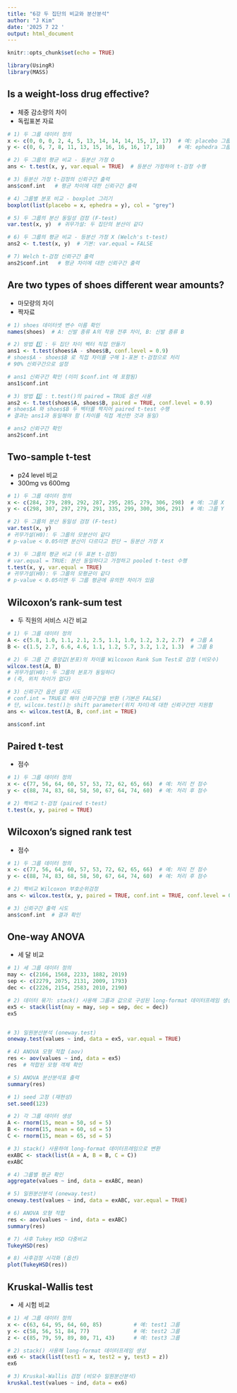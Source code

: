---
title: "6강 두 집단의 비교와 분산분석"
author: "J Kim"
date: '2025 7 22 '
output: html_document
---

```{r setup, include=FALSE}
knitr::opts_chunk$set(echo = TRUE)
```

```{r}
library(UsingR)
library(MASS)
```

## Is a weight-loss drug effective?
- 체중 감소량의 차이
- 독립표본 자료
```{r}
# 1) 두 그룹 데이터 정의
x <- c(0, 0, 0, 2, 4, 5, 13, 14, 14, 14, 15, 17, 17)  # 예: placebo 그룹
y <- c(0, 6, 7, 8, 11, 13, 15, 16, 16, 16, 17, 18)    # 예: ephedra 그룹

# 2) 두 그룹의 평균 비교 - 등분산 가정 O
ans <- t.test(x, y, var.equal = TRUE)  # 등분산 가정하여 t-검정 수행

# 3) 등분산 가정 t-검정의 신뢰구간 출력
ans$conf.int   # 평균 차이에 대한 신뢰구간 출력

# 4) 그룹별 분포 비교 - boxplot 그리기
boxplot(list(placebo = x, ephedra = y), col = "grey")

# 5) 두 그룹의 분산 동일성 검정 (F-test)
var.test(x, y)  # 귀무가설: 두 집단의 분산이 같다

# 6) 두 그룹의 평균 비교 - 등분산 가정 X (Welch's t-test)
ans2 <- t.test(x, y)  # 기본: var.equal = FALSE

# 7) Welch t-검정 신뢰구간 출력
ans2$conf.int   # 평균 차이에 대한 신뢰구간 출력
```

## Are two types of shoes different wear amounts?
- 마모량의 차이
- 짝자료
```{r}
# 1) shoes 데이터셋 변수 이름 확인
names(shoes)  # A: 신발 종류 A의 착용 전후 차이, B: 신발 종류 B

# 2) 방법 1️⃣ : 두 집단 차이 벡터 직접 만들기
ans1 <- t.test(shoes$A - shoes$B, conf.level = 0.9)
# shoes$A - shoes$B 로 직접 차이를 구해 1-표본 t-검정으로 처리
# 90% 신뢰구간으로 설정

# ans1 신뢰구간 확인 (이미 $conf.int 에 포함됨)
ans1$conf.int

# 3) 방법 2️⃣ : t.test()의 paired = TRUE 옵션 사용
ans2 <- t.test(shoes$A, shoes$B, paired = TRUE, conf.level = 0.9)
# shoes$A 와 shoes$B 두 벡터를 짝지어 paired t-test 수행
# 결과는 ans1과 동일해야 함 (차이를 직접 계산한 것과 동일)

# ans2 신뢰구간 확인
ans2$conf.int
```

## Two-sample t-test
- p24 level 비교
- 300mg vs 600mg
```{r}
# 1) 두 그룹 데이터 정의
x <- c(284, 279, 289, 292, 287, 295, 285, 279, 306, 298)  # 예: 그룹 X
y <- c(298, 307, 297, 279, 291, 335, 299, 300, 306, 291)  # 예: 그룹 Y

# 2) 두 그룹의 분산 동일성 검정 (F-test)
var.test(x, y)
# 귀무가설(H0): 두 그룹의 모분산이 같다
# p-value < 0.05이면 분산이 다르다고 판단 → 등분산 가정 X

# 3) 두 그룹의 평균 비교 (두 표본 t-검정)
# var.equal = TRUE: 분산 동일하다고 가정하고 pooled t-test 수행
t.test(x, y, var.equal = TRUE)
# 귀무가설(H0): 두 그룹의 모평균이 같다
# p-value < 0.05이면 두 그룹 평균에 유의한 차이가 있음
```

## Wilcoxon's rank-sum test
- 두 직원의 서비스 시간 비교
```{r}
# 1) 두 그룹 데이터 정의
A <- c(5.8, 1.0, 1.1, 2.1, 2.5, 1.1, 1.0, 1.2, 3.2, 2.7)  # 그룹 A
B <- c(1.5, 2.7, 6.6, 4.6, 1.1, 1.2, 5.7, 3.2, 1.2, 1.3)  # 그룹 B

# 2) 두 그룹 간 중앙값(분포)의 차이를 Wilcoxon Rank Sum Test로 검정 (비모수)
wilcox.test(A, B)
# 귀무가설(H0): 두 그룹의 분포가 동일하다
# (즉, 위치 차이가 없다)

# 3) 신뢰구간 옵션 설정 시도
# conf.int = TRUE로 해야 신뢰구간을 반환 (기본은 FALSE)
# 단, wilcox.test()는 shift parameter(위치 차이)에 대한 신뢰구간만 지원함
ans <- wilcox.test(A, B, conf.int = TRUE)

ans$conf.int 
```

## Paired t-test
- 점수
```{r}
# 1) 두 그룹 데이터 정의
x <- c(77, 56, 64, 60, 57, 53, 72, 62, 65, 66)  # 예: 처리 전 점수
y <- c(88, 74, 83, 68, 58, 50, 67, 64, 74, 60)  # 예: 처리 후 점수

# 2) 짝비교 t-검정 (paired t-test)
t.test(x, y, paired = TRUE)
```

## Wilcoxon's signed rank test
- 점수
```{r}
# 1) 두 그룹 데이터 정의
x <- c(77, 56, 64, 60, 57, 53, 72, 62, 65, 66)  # 예: 처리 전 점수
y <- c(88, 74, 83, 68, 58, 50, 67, 64, 74, 60)  # 예: 처리 후 점수

# 2) 짝비교 Wilcoxon 부호순위검정
ans <- wilcox.test(x, y, paired = TRUE, conf.int = TRUE, conf.level = 0.95)

# 3) 신뢰구간 출력 시도
ans$conf.int  # 결과 확인
```

## One-way ANOVA
- 세 달 비교
```{r}
# 1) 세 그룹 데이터 정의
may <- c(2166, 1568, 2233, 1882, 2019)
sep <- c(2279, 2075, 2131, 2009, 1793)
dec <- c(2226, 2154, 2583, 2010, 2190)

# 2) 데이터 묶기: stack() 사용해 그룹과 값으로 구성된 long-format 데이터프레임 생성
ex5 <- stack(list(may = may, sep = sep, dec = dec))
ex5


# 3) 일원분산분석 (oneway.test)
oneway.test(values ~ ind, data = ex5, var.equal = TRUE)

# 4) ANOVA 모형 적합 (aov)
res <- aov(values ~ ind, data = ex5)
res  # 적합된 모형 객체 확인

# 5) ANOVA 분산분석표 출력
summary(res)
```

```{r}
# 1) seed 고정 (재현성)
set.seed(123)

# 2) 각 그룹 데이터 생성
A <- rnorm(15, mean = 50, sd = 5)
B <- rnorm(15, mean = 60, sd = 5)
C <- rnorm(15, mean = 65, sd = 5)

# 3) stack() 사용하여 long-format 데이터프레임으로 변환
exABC <- stack(list(A = A, B = B, C = C))
exABC

# 4) 그룹별 평균 확인
aggregate(values ~ ind, data = exABC, mean)

# 5) 일원분산분석 (oneway.test)
oneway.test(values ~ ind, data = exABC, var.equal = TRUE)

# 6) ANOVA 모형 적합
res <- aov(values ~ ind, data = exABC)
summary(res)

# 7) 사후 Tukey HSD 다중비교
TukeyHSD(res)

# 8) 사후검정 시각화 (옵션)
plot(TukeyHSD(res))
```

## Kruskal-Wallis test
- 세 시험 비교
```{r}
# 1) 세 그룹 데이터 정의
x <- c(63, 64, 95, 64, 60, 85)          # 예: test1 그룹
y <- c(58, 56, 51, 84, 77)              # 예: test2 그룹
z <- c(85, 79, 59, 89, 80, 71, 43)      # 예: test3 그룹

# 2) stack() 사용해 long-format 데이터프레임 생성
ex6 <- stack(list(test1 = x, test2 = y, test3 = z))
ex6

# 3) Kruskal-Wallis 검정 (비모수 일원분산분석)
kruskal.test(values ~ ind, data = ex6)

```